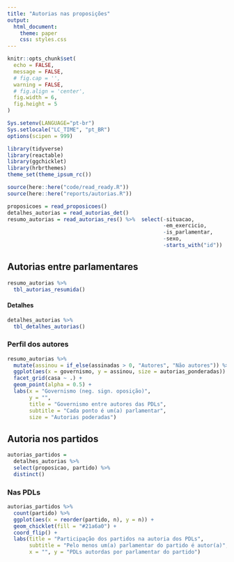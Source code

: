 ```yaml
---
title: "Autorias nas proposições"
output:
  html_document:
    theme: paper
    css: styles.css
---
```


```r
knitr::opts_chunk$set(
  echo = FALSE,
  message = FALSE,
  # fig.cap = '',
  warning = FALSE,
  # fig.align = 'center',
  fig.width = 6,
  fig.height = 5
)

Sys.setenv(LANGUAGE="pt-br")
Sys.setlocale("LC_TIME", "pt_BR")
options(scipen = 999)
```

```r
library(tidyverse)
library(reactable)
library(ggchicklet)
library(hrbrthemes)
theme_set(theme_ipsum_rc())

source(here::here("code/read_ready.R"))
source(here::here("reports/autorias.R"))
```

```r
proposicoes = read_proposicoes()
detalhes_autorias = read_autorias_det()
resumo_autorias = read_autorias_res() %>%  select(-situacao,
                                                  -em_exercicio,
                                                  -is_parlamentar,
                                                  -sexo,
                                                  -starts_with("id"))
```

## Autorias entre parlamentares

```r
resumo_autorias %>%
  tbl_autorias_resumida()
```

#### Detalhes

```r
detalhes_autorias %>% 
  tbl_detalhes_autorias()
```

### Perfil dos autores

```r
resumo_autorias %>% 
  mutate(assinou = if_else(assinadas > 0, "Autores", "Não autores")) %>% 
  ggplot(aes(x = governismo, y = assinou, size = autorias_ponderadas)) + 
  facet_grid(casa ~ .) + 
  geom_point(alpha = 0.5) + 
  labs(x = "Governismo (neg. sign. oposição)", 
       y = "", 
       title = "Governismo entre autores das PDLs", 
       subtitle = "Cada ponto é um(a) parlamentar",
       size = "Autorias poderadas")
```

## Autoria nos partidos

```r
autorias_partidos = 
  detalhes_autorias %>% 
  select(proposicao, partido) %>% 
  distinct()
```

### Nas PDLs

```r
autorias_partidos %>%
  count(partido) %>%
  ggplot(aes(x = reorder(partido, n), y = n)) +
  geom_chicklet(fill = "#21a6a0") +
  coord_flip() +
  labs(title = "Participação dos partidos na autoria dos PDLs",
       subtitle = "Pelo menos um(a) parlamentar do partido é autor(a)",
       x = "", y = "PDLs autordas por parlamentar do partido")
```
